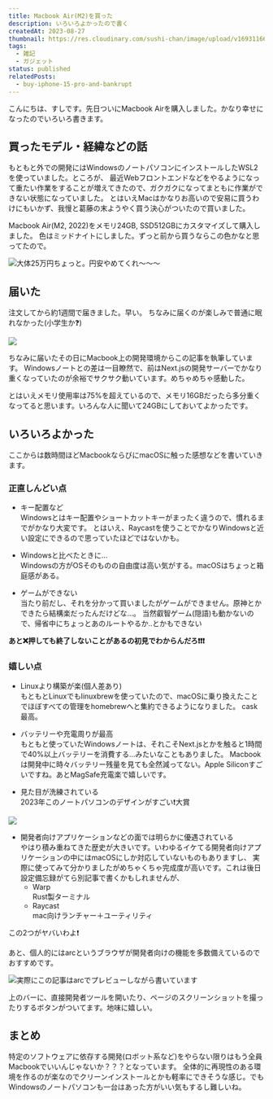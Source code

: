 ```yaml
---
title: Macbook Air(M2)を買った
description: いろいろよかったので書く
createdAt: 2023-08-27
thumbnail: https://res.cloudinary.com/sushi-chan/image/upload/v1693116688/general/C10CE3D0-12C8-49F9-B484-E50119E08781_1_102_o_jyk0vx.jpg
tags:
  - 雑記
  - ガジェット
status: published
relatedPosts:
  - buy-iphone-15-pro-and-bankrupt
---
```


こんにちは、すしです。先日ついにMacbook Airを購入しました。かなり幸せになったのでいろいろ書きます。

## 買ったモデル・経緯などの話

もともと外での開発にはWindowsのノートパソコンにインストールしたWSL2を使っていました。ところが、
最近Webフロントエンドなどをやるようになって重たい作業をすることが増えてきたので、ガクガクになってまともに作業ができない状態になっていました。
とはいえMacはかなりお高いので安易に買うわけにもいかず、我慢と葛藤の末ようやく買う決心がついたので買いました。

Macbook Air(M2, 2022)をメモリ24GB, SSD512GBにカスタマイズして購入しました。
色はミッドナイトにしました。ずっと前から買うならこの色かなと思ってたので。

![大体25万円ちょっと。円安やめてくれ〜〜〜](https://res.cloudinary.com/sushi-chan/image/upload/v1693116961/general/%E3%82%B9%E3%82%AF%E3%83%AA%E3%83%BC%E3%83%B3%E3%82%B7%E3%83%A7%E3%83%83%E3%83%88_2023-08-27_15.15.56_vshqvp.png)

## 届いた

注文してから約1週間で届きました。早い。 <Spoiler>ちなみに届くのが楽しみで普通に眠れなかった(小学生か❓)</Spoiler>

![](https://res.cloudinary.com/sushi-chan/image/upload/v1693122894/general/D7E3D81F-CDF5-4F0B-9940-178518FFF34F_1_102_o_j4qdtw.jpg)

ちなみに届いたその日にMacbook上の開発環境からこの記事を執筆しています。
Windowsノートとの差は一目瞭然で、前はNext.jsの開発サーバーでかなり重くなっていたのが余裕でサクサク動いています。めちゃめちゃ感動した。

とはいえメモリ使用率は75%を超えているので、メモリ16GBだったら多分重くなってると思います。いろんな人に聞いて24GBにしておいてよかったです。

## いろいろよかった

ここからは数時間ほどMacbookならびにmacOSに触った感想などを書いていきます。

### 正直しんどい点

- キー配置など<br />
  Windowsとはキー配置やショートカットキーがまったく違うので、慣れるまでがかなり大変です。
  とはいえ、Raycastを使うことでかなりWindowsと近い設定にできるので思っていたほどではないかも。

<UrlCard url="https://www.raycast.com" />

- Windowsと比べたときに...<br />
  Windowsの方がOSそのものの自由度は高い気がする。macOSはちょっと箱庭感がある。

- ゲームができない<br />
  当たり前だし、それを分かって買いましたがゲームができません。原神とかできたら結構楽だったんだけどな...。
  <Spoiler>
    当然叡智ゲーム(隠語)も動かないので、帰省中にちょっとあのルートやるか..とかもできない
  </Spoiler>

**あと❌押しても終了しないことがあるの初見でわからんだろ❗❗❗**

### 嬉しい点

- Linuxより構築が楽(個人差あり)<br />
  もともとLinuxでもlinuxbrewを使っていたので、macOSに乗り換えたことでほぼすべての管理をhomebrewへと集約できるようになりました。
  cask最高。

- バッテリーや充電周りが最高<br />
  もともと使っていたWindowsノートは、それこそNext.jsとかを触ると1時間で40%以上バッテリーを消費する...みたいなこともありました。
  Macbookは開発中に時々バッテリー残量を見ても全然減ってない。Apple Siliconすごいですね。あとMagSafe充電楽で嬉しいです。

- 見た目が洗練されている<br />
  2023年このノートパソコンのデザインがすごい❗大賞

![](https://res.cloudinary.com/sushi-chan/image/upload/v1693124525/general/A2B59C64-6112-4B45-B4AD-38CB2C140C39_tzq4ii.jpg)

- 開発者向けアプリケーションなどの面では明らかに優遇されている<br />
  やはり積み重ねてきた歴史が大きいです。いわゆるイケてる開発者向けアプリケーションの中にはmacOSにしか対応していないものもありますし、
  実際に使ってみて分かりましたがめちゃくちゃ完成度が高いです。これは後日設定備忘録がてら別記事で書くかもしれませんが、
  - Warp<br />
    Rust製ターミナル
  - Raycast<br />
    mac向けランチャー＋ユーティリティ

この2つがヤバいわよ❗

あと、個人的にはarcというブラウザが開発者向けの機能を多数備えているのでおすすめです。

<UrlCard url="https://arc.net/" />

![実際にこの記事はarcでプレビューしながら書いています](https://res.cloudinary.com/sushi-chan/image/upload/v1693124021/general/%E3%82%B9%E3%82%AF%E3%83%AA%E3%83%BC%E3%83%B3%E3%82%B7%E3%83%A7%E3%83%83%E3%83%88_2023-08-27_17.13.32_toypbz.png)

上のバーに、直接開発者ツールを開いたり、ページのスクリーンショットを撮ったりするボタンがついてます。地味に嬉しい。

## まとめ

特定のソフトウェアに依存する開発(ロボット系など)をやらない限りはもう全員Macbookでいいんじゃないか？？？となっています。
全体的に再現性のある環境を作るのが楽なのでクリーンインストールとかも軽率にできそうな感じ。でもWindowsのノートパソコンも一台はあった方がいい気もするし難しいね。
